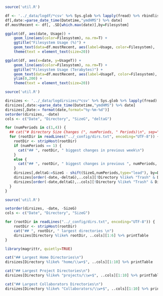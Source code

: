 ```r
source('util.R')

df <- '../_data/logdf/*csv' %>% Sys.glob %>% lapply(fread) %>% rbindlist
df[,date:=parse_date_time(Datetime,"ymdHMS") %>% date]
df.mostRecent <- df[, .SD[which.max(date)],by=Filesystem]

ggplot(df, aes(date, Usage)) +
    geom_line(aes(color=Filesystem), na.rm=T) +
    ggtitle("Filesystem Usage (%)") +
    geom_text(data=df.mostRecent, aes(label=Usage, color=Filesystem),  hjust = 0.9, vjust = -0.6, na.rm=T, size=7) +
    theme(text = element_text(size=20))

ggplot(df, aes(x=date, y=UsageT)) +
    geom_line(aes(color=Filesystem), na.rm=T) +
    ggtitle("Filesystem Usage (Terabytes)") +
    geom_text(data=df.mostRecent, aes(label=UsageT, color=Filesystem),  hjust = 0.9, vjust = -0.6, na.rm=T, size=7) +
    ylim(0,200) +
    theme(text = element_text(size=20))

```

```r
source('util.R')

dirsizes <- '../_data/logdirsizes/*csv' %>% Sys.glob %>% lapply(fread) %>% rbindlist
dirsizes[,date:=parse_date_time(Datetime,"ymdHMS") %>% date]
dirsizes[,Date:= format(date,format="%y-%m-%d")]
setorder(dirsizes, -date)
cols <- c("Date", "Directory", "SizeG", "deltaG")

for (numPeriods in c(1,4)) {
  ## cat("# Directory Size Changes (", numPeriods, " Periods)\n", sep="")
  for (rootDir in readLines("../_config/dirs.txt", encoding="UTF-8")) {
    rootDir <- stripHost(rootDir)
    if (numPeriods == 1) {
      cat("## ", rootDir, " biggest changes in previous week\n")
    }
    else {
      cat("## ", rootDir, " biggest changes in previous ", numPeriods, " weeks\n")
    }
    dirsizes[,deltaG:=SizeG - shift(SizeG,numPeriods,type="lead"), by=Directory]
    dirsizes[order(-date,-deltaG),..cols][!Directory %like% "Trash" & Directory %like% rootDir] %>% head(5) %>% printTable
    dirsizes[order(-date,deltaG),..cols][!Directory %like% "Trash" & Directory %like% rootDir] %>% head(5) %>% printTable
  }
}
```

```r
source('util.R')

setorder(dirsizes, -date, -SizeG)
cols <- c("Date", "Directory", "SizeG")

for (rootDir in readLines("../_config/dirs.txt", encoding="UTF-8")) {
    rootDir <- stripHost(rootDir)
    cat("## ", rootDir, " largest directories \n")
    dirsizes[Directory %like% rootDir, ..cols][1:6] %>% printTable
}
```

```r
library(magrittr, quietly=TRUE)

cat("## Largest Home Directories\n")
dirsizes[Directory %like% "home/\\w+$", ..cols][1:10] %>% printTable

cat("## Largest Project Directories\n")
dirsizes[Directory %like% "projects/\\w+$", ..cols][1:10] %>% printTable

cat("## Largest Collaborators Directories\n")
dirsizes[Directory %like% "Collaborators/\\w+$", ..cols][1:10] %>% printTable
```
